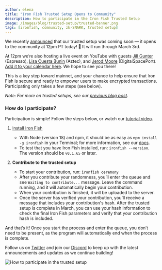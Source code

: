 ```yaml
---
author: elena
title: "Iron Fish Trusted Setup Opens to Community"
description: How to participate in the Iron Fish Trusted Setup
image: /images/blog/trusted-setup/trusted-banner.png
tags: [ironfish, community, zk-SNARK, trusted setup]
---
```


We recently [announced](https://www.ironfish.network/blog/2023/02/06/trusted-setup) that our trusted setup was coming soon — it opens to the community at 12pm PT today! 🎊 It will run through March 3rd.

 At 12pm we’re also hosting a live event on YouTube with guests [Jill Gunter](https://twitter.com/jillrgunter) (Espresso), [Lisa Cuesta Bunin](https://twitter.com/lisacuesta) (Aztec), and [Jerod Moore](https://twitter.com/gospaceport) (DigitalSpacePort). [Add it to your calendar here](https://www.youtube.com/watch?v=uZNuWFB_xbg). We hope to see you there!

This is a key step toward mainnet, and your chance to help ensure that Iron Fish is secure and ready to empower users to make encrypted transactions. Participating only takes a few steps (see below).

*Note: For more on trusted setups, see our [previous blog post](https://www.ironfish.network/blog/2023/02/06/trusted-setup)*.

### How do I participate?

Participation is simple! Follow the steps below, or watch our [tutorial video](https://drive.google.com/file/d/1FfDXrcBunMhBSxCqUKncmR3VCyWuQWg0/view).

 1. [Install Iron Fish](https://ironfish.network/use/get-started/installation)
     - With Node (version 18) and npm, it should be as easy as `npm install -g ironfish` in your Terminal; for more information, see our [docs](https://ironfish.network/use/get-started/installation).
     - To test that you have Iron Fish installed, run: `ironfish --version`. The version should be `v0.1.65` or later.
 
 
 2. **Contribute to the trusted setup**
     - To start your contribution, run: `ironfish ceremony`
     - After you contribute your randomness, you’ll enter the queue and see `Waiting to contribute...` message. Leave the command running, and it will automatically begin your contribution.
     - When your contribution is finished, it will be uploaded to the server.
     - Once the server has verified your contribution, you’ll receive a message that includes your contribution's hash. After the trusted setup is complete in March, you can use your hash information to check the final Iron Fish parameters and verify that your contribution hash is included.
    
And that’s it! Once you start the process and enter the queue, you don’t need to be present, as the program will automatically end when the process is complete.

Follow us on [Twitter](https://twitter.com/ironfishcrypto) and join our [Discord](https://discord.ironfish.network/) to keep up with the latest announcements and updates as we continue building!

![How to participate in the trusted setup](/images/blog/trusted-setup/trusted-gif.gif)

